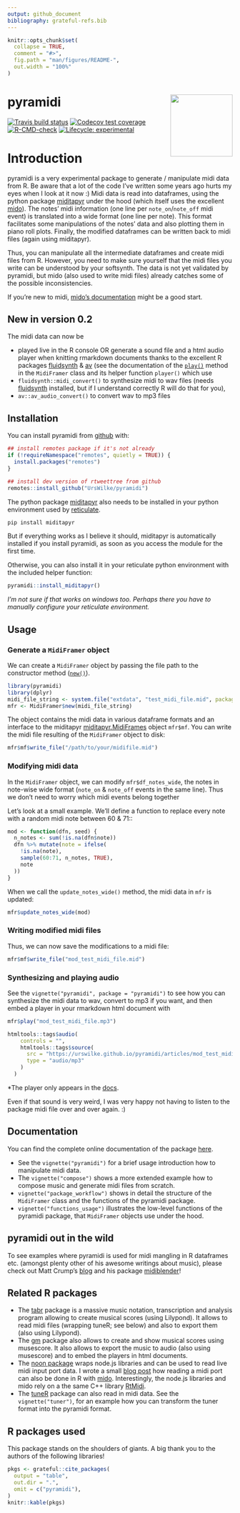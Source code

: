 ```yaml
---
output: github_document
bibliography: grateful-refs.bib
---
```


<!-- README.md is generated from README.Rmd. Please edit that file -->

```r
knitr::opts_chunk$set(
  collapse = TRUE,
  comment = "#>",
  fig.path = "man/figures/README-",
  out.width = "100%"
)
```

# pyramidi <a href='https://github.com/urswilke/pyramidi/'><img src='man/figures/hex_logo_pyramidi.png' align="right" height="139" /></a>

<!-- badges: start -->
[![Travis build status](https://travis-ci.org/urswilke/pyramidi.svg?branch=master)](https://travis-ci.org/github/urswilke/pyramidi)
[![Codecov test coverage](https://codecov.io/gh/urswilke/pyramidi/branch/master/graph/badge.svg)](https://app.codecov.io/gh/urswilke/pyramidi?branch=master)
[![R-CMD-check](https://github.com/urswilke/pyramidi/workflows/R-CMD-check/badge.svg)](https://github.com/urswilke/pyramidi/actions)
[![Lifecycle: experimental](https://img.shields.io/badge/lifecycle-experimental-orange.svg)](https://lifecycle.r-lib.org/articles/stages.html#experimental)
<!-- badges: end -->

# Introduction

pyramidi is a very experimental package to generate / manipulate midi data from R.
Be aware that a lot of the code I've written some years ago hurts my eyes when I look at it now :)
Midi data is read into dataframes, using the python package [miditapyr](https://pypi.org/project/miditapyr/) 
under the hood (which itself uses the excellent [mido](https://github.com/mido/mido)). 
The notes' midi information (one line per `note_on`/`note_off` midi event) 
is translated into a wide format (one line per note). 
This format facilitates some manipulations of the notes' data and also plotting them in piano roll plots. 
Finally, the modified dataframes can be written back to midi files (again using miditapyr).

Thus, you can manipulate all the intermediate dataframes and create midi files from R. 
However, you need to make sure yourself that the midi files you write can be understood by your softsynth.
The data is not yet validated by pyramidi, 
but mido (also used to write midi files) already catches some of the possible inconsistencies. 

If you're new to midi, [mido's documentation](https://mido.readthedocs.io/en/latest/) might be a good start.


## New in version 0.2

The midi data can now be 

* played live in the R console OR generate a sound file and a html audio player when knitting rmarkdown documents thanks to the excellent R packages [fluidsynth](https://github.com/ropensci/fluidsynth) & [av](https://github.com/ropensci/av/) (see the documentation of the [`play()`](https://urswilke.github.io/pyramidi/reference/MidiFramer.html#method-play-) method in the `MidiFramer` class and its helper function `player()` which use
* `fluidsynth::midi_convert()` to synthesize midi to wav files (needs [fluidsynth](https://www.fluidsynth.org/) installed, but if I understand correctly R will do that for you),
* `av::av_audio_convert()` to convert wav to mp3 files 



## Installation

You can install pyramidi from [github](https://github.com/urswilke/pyramidi) with:

``` r
## install remotes package if it's not already
if (!requireNamespace("remotes", quietly = TRUE)) {
  install.packages("remotes")
}

## install dev version of rtweettree from github
remotes::install_github("UrsWilke/pyramidi")
```

The python package [miditapyr](https://pypi.org/project/miditapyr/) also needs 
to be installed in your python environment used by 
[reticulate](https://github.com/rstudio/reticulate).

```sh
pip install miditapyr
```



But if everything works as I believe it should, miditapyr is automatically installed
if you install pyramidi, as soon as you access the module for the first time. 

Otherwise, you can also install it in your reticulate python environment
with the included helper function:

```r
pyramidi::install_miditapyr()
```

*I'm not sure if that works on windows too. Perhaps there you have to manually configure your reticulate environment.*

## Usage 

### Generate a `MidiFramer` object

We can create a `MidiFramer` object by passing the file path to the constructor method 
([`new()`](https://urswilke.github.io/pyramidi/reference/MidiFramer.html#method-new)). 

```r
library(pyramidi)
library(dplyr)
midi_file_string <- system.file("extdata", "test_midi_file.mid", package = "pyramidi")
mfr <- MidiFramer$new(midi_file_string)
```



The object contains the midi data in various dataframe formats and an interface
to the miditapyr
[miditapyr.MidiFrames](https://miditapyr.readthedocs.io/en/latest/notebooks/midi_frame_usage.html)
object `mfr$mf`. You can write the midi file resulting of the `MidiFramer` object to disk:

```r
mfr$mf$write_file("/path/to/your/midifile.mid")
```


### Modifying midi data

In the `MidiFramer` object, we can modify `mfr$df_notes_wide`, the notes in note-wise wide format
(`note_on` & `note_off` events in the same line). Thus we don't need to worry which 
midi events belong together

Let's look at a small example. We'll define a function to replace every 
note with a random midi note between 60 & 71::

```r
mod <- function(dfn, seed) {
  n_notes <- sum(!is.na(dfn$note))
  dfn %>% mutate(note = ifelse(
    !is.na(note),
    sample(60:71, n_notes, TRUE),
    note
  ))
}
```


When we call the `update_notes_wide()` method, the midi data in `mfr` is updated:

```r
mfr$update_notes_wide(mod)
```


### Writing modified midi files

Thus, we can now save the modifications to a midi file:

```r
mfr$mf$write_file("mod_test_midi_file.mid")
```

### Synthesizing and playing audio

See the `vignette("pyramidi", package = "pyramidi")` to see how you can
synthesize the midi data to wav, convert to mp3 if you want, and then 
embed a player in your rmarkdown html document with
```r
mfr$play("mod_test_midi_file.mp3")
```


```r
htmltools::tags$audio(
    controls = "",
    htmltools::tags$source(
      src = "https://urswilke.github.io/pyramidi/articles/mod_test_midi_file.mp3",
      type = "audio/mp3"
    )
  )
```


*The player only appears in the [docs](https://urswilke.github.io/pyramidi/index.html#synthesizing-and-playing-audio).

Even if that sound is very weird, I was very happy not having to listen to the package midi file over and over again. :)


## Documentation

You can find the complete online documentation of the package [here](https://urswilke.github.io/pyramidi/).

* See the `vignette("pyramidi")` for a brief usage introduction how to manipulate midi data.
* The `vignette("compose")` shows a more extended example how to compose music and generate midi files from scratch.
* `vignette("package_workflow")` shows in detail the structure of the `MidiFramer` class and the functions of the pyramidi package.
* `vignette("functions_usage")` illustrates the low-level functions of the pyramidi package, that `MidiFramer` objects use under the hood.

## pyramidi out in the wild

To see examples where pyramidi is used for midi mangling in R dataframes etc. (amongst plenty other of his awesome writings about music),
please check out Matt Crump's [blog](https://homophony.quest/notes.html#category=midi)
and his package [midiblender](https://www.crumplab.com/midiblender/articles/Getting_started.html)!

## Related R packages

* The [tabr](https://github.com/leonawicz/tabr) package is a massive music notation, transcription and analysis program allowing to create musical scores (using Lilypond). It allows to read midi files (wrapping tuneR; see below) and also to export them (also using Lilypond).
* The [gm](https://github.com/flujoo/gm) package also allows to create and show musical scores using musescore. It also allows to export the music to audio (also using musescore) and to embed the players in html documents.
* The [noon package](https://github.com/ColinFay/noon) wraps node.js libraries and can be used to read live midi input port data. I wrote a small [blog post](https://urssblogg.netlify.app/post/2020-10-24-live-recording-of-a-midi-controller-via-mido-inport/) how reading a midi port can also be done in R with [mido](https://mido.readthedocs.io/en/latest/ports.html). Interestingly, the node.js libraries and mido rely on a the same C++ library [RtMidi](http://www.music.mcgill.ca/~gary/rtmidi/index.html). 
* The [tuneR](https://cran.r-project.org/package=tuneR) package can also read in midi data. See the `vignette("tuner")`, for an example how you can transform the tuner format into the pyramidi format. 


## R packages used

This package stands on the shoulders of giants. A big thank you to the authors of the following libraries!

```r
pkgs <- grateful::cite_packages(
  output = "table",
  out.dir = ".", 
  omit = c("pyramidi"),
)
knitr::kable(pkgs)
```




